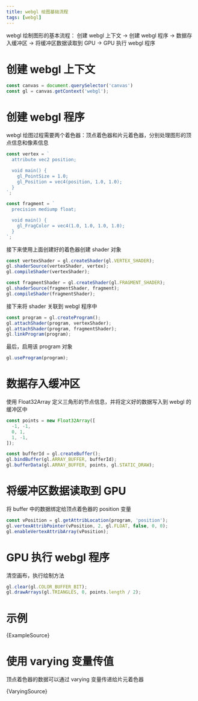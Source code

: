---
title: webgl 绘图基础流程
tags: [webgl]
---

webgl 绘制图形的基本流程：
创建 webgl 上下文 -> 创建 webgl 程序 -> 数据存入缓冲区 -> 将缓冲区数据读取到 GPU -> GPU 执行 webgl 程序

<!-- truncate -->

# 创建 webgl 上下文

```js
const canvas = document.querySelector('canvas')
const gl = canvas.getContext('webgl');
```

# 创建 webgl 程序

webgl 绘图过程需要两个着色器：顶点着色器和片元着色器，分别处理图形的顶点信息和像素信息

```js
const vertex = `
  attribute vec2 position;

  void main() {
    gl_PointSize = 1.0;
    gl_Position = vec4(position, 1.0, 1.0);
  }
`;

const fragment = `
  precision mediump float;

  void main() {
    gl_FragColor = vec4(1.0, 1.0, 1.0, 1.0);
  }
`;
```

接下来使用上面创建好的着色器创建 shader 对象

```js
const vertexShader = gl.createShader(gl.VERTEX_SHADER);
gl.shaderSource(vertexShader, vertex);
gl.compileShader(vertexShader);

const fragmentShader = gl.createShader(gl.FRAGMENT_SHADER);
gl.shaderSource(fragmentShader, fragment);
gl.compileShader(fragmentShader);
```

接下来将 shader 关联到 webgl 程序中

```js
const program = gl.createProgram();
gl.attachShader(program, vertexShader);
gl.attachShader(program, fragmentShader);
gl.linkProgram(program);
```

最后，启用该 program 对象

```js
gl.useProgram(program);
```

# 数据存入缓冲区

使用 Float32Array 定义三角形的节点信息，并将定义好的数据写入到 webgl 的缓冲区中

```js
const points = new Float32Array([
  -1, -1,
  0, 1,
  1, -1,
]);

const bufferId = gl.createBuffer();
gl.bindBuffer(gl.ARRAY_BUFFER, bufferId);
gl.bufferData(gl.ARRAY_BUFFER, points, gl.STATIC_DRAW);
```

# 将缓冲区数据读取到 GPU

将 buffer 中的数据绑定给顶点着色器的 position 变量

```js
const vPosition = gl.getAttribLocation(program, 'position');
gl.vertexAttribPointer(vPosition, 2, gl.FLOAT, false, 0, 0);
gl.enableVertexAttribArray(vPosition);
```

# GPU 执行 webgl 程序

清空画布，执行绘制方法

```js
gl.clear(gl.COLOR_BUFFER_BIT);
gl.drawArrays(gl.TRIANGLES, 0, points.length / 2);
```

# 示例


<Example />

<CodeBlock className="language-jsx">{ExampleSource}</CodeBlock>


# 使用 varying 变量传值

顶点着色器的数据可以通过 varying 变量传递给片元着色器



<Varying />

<CodeBlock className="language-jsx">{VaryingSource}</CodeBlock>